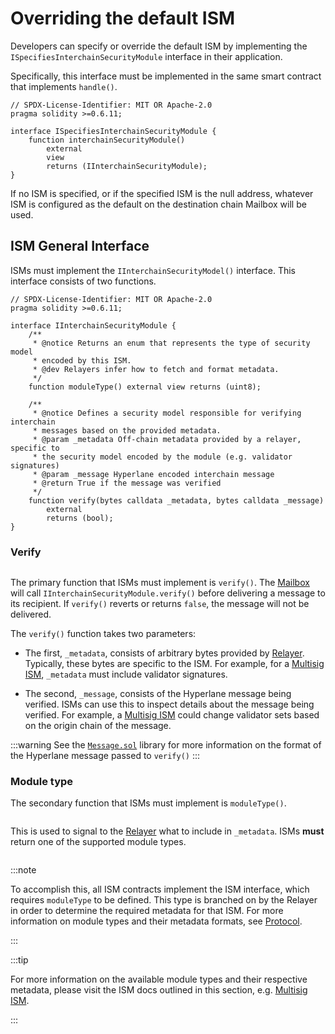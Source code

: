 # Overriding the default ISM

Developers can specify or override the default ISM by implementing the `ISpecifiesInterchainSecurityModule` interface in their application.

Specifically, this interface must be implemented in the same smart contract that implements `handle()`.

```solidity
// SPDX-License-Identifier: MIT OR Apache-2.0
pragma solidity >=0.6.11;

interface ISpecifiesInterchainSecurityModule {
    function interchainSecurityModule()
        external
        view
        returns (IInterchainSecurityModule);
}
```

If no ISM is specified, or if the specified ISM is the null address, whatever ISM is configured as the default on the destination chain Mailbox will be used.

## ISM General Interface

ISMs must implement the `IInterchainSecurityModel()` interface. This interface consists of two functions.

```solidity
// SPDX-License-Identifier: MIT OR Apache-2.0
pragma solidity >=0.6.11;

interface IInterchainSecurityModule {
    /**
     * @notice Returns an enum that represents the type of security model
     * encoded by this ISM.
     * @dev Relayers infer how to fetch and format metadata.
     */
    function moduleType() external view returns (uint8);

    /**
     * @notice Defines a security model responsible for verifying interchain
     * messages based on the provided metadata.
     * @param _metadata Off-chain metadata provided by a relayer, specific to
     * the security model encoded by the module (e.g. validator signatures)
     * @param _message Hyperlane encoded interchain message
     * @return True if the message was verified
     */
    function verify(bytes calldata _metadata, bytes calldata _message)
        external
        returns (bool);
}
```

### Verify

```solidity file=<rootDir>/node_modules/@hyperlane-xyz/core/contracts/interfaces/IInterchainSecurityModule.sol#L27-L38

```

The primary function that ISMs must implement is `verify()`. The [Mailbox](../mailbox.mdx) will call `IInterchainSecurityModule.verify()` before delivering a message to its recipient. If `verify()` reverts or returns `false`, the message will not be delivered.

The `verify()` function takes two parameters:

- The first, `_metadata`, consists of arbitrary bytes provided by [Relayer](../agents/relayer.mdx). Typically, these bytes are specific to the ISM. For example, for a [Multisig ISM](multisig-ISM.mdx), `_metadata` must include validator signatures.

- The second, `_message`, consists of the Hyperlane message being verified. ISMs can use this to inspect details about the message being verified. For example, a [Multisig ISM](multisig-ISM.mdx) could change validator sets based on the origin chain of the message.

:::warning
See the [`Message.sol`](https://github.com/hyperlane-xyz/hyperlane-monorepo/blob/main/solidity/contracts/libs/Message.sol) library for more information on the format of the Hyperlane message passed to `verify()`
:::

### Module type

The secondary function that ISMs must implement is `moduleType()`.

```solidity file=<rootDir>/node_modules/@hyperlane-xyz/core/contracts/interfaces/IInterchainSecurityModule.sol#L20-L25

```

This is used to signal to the [Relayer](../agents/relayer.mdx) what to include in `_metadata`. ISMs **must** return one of the supported module types.

```solidity file=<rootDir>/node_modules/@hyperlane-xyz/core/contracts/interfaces/IInterchainSecurityModule.sol#L5-L14

```

:::note

To accomplish this, all ISM contracts implement the ISM interface, which requires `moduleType` to be defined.
This type is branched on by the Relayer in order to determine the required metadata for that ISM.
For more information on module types and their metadata formats, see [Protocol](/docs/protocol/ISM/modular-security.mdx#module-type).

:::

:::tip

For more information on the available module types and their respective metadata, please visit the ISM docs outlined in this section, e.g. [Multisig ISM](./multisig-ISM.mdx).

:::
